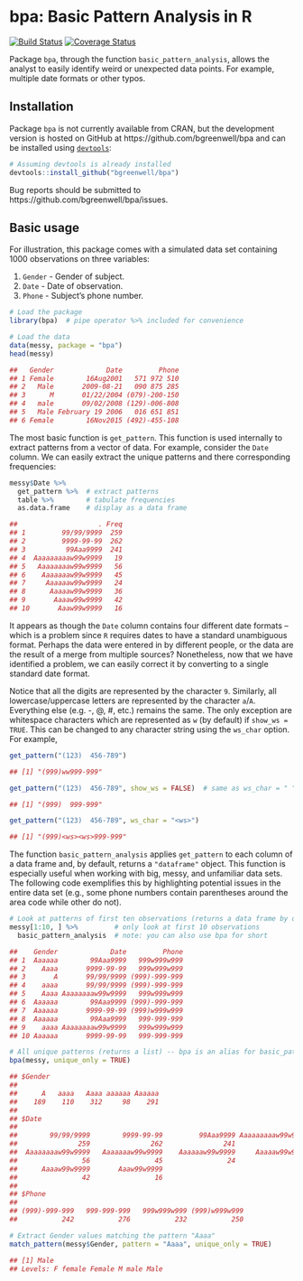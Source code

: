 # bpa: Basic Pattern Analysis in R

[![Build Status](https://travis-ci.org/bgreenwell/bpa.svg?branch=master)](https://travis-ci.org/bgreenwell/bpa)
[![Coverage Status](https://img.shields.io/codecov/c/github/bgreenwell/bpa.svg)](https://codecov.io/github/bgreenwell/bpa?branch=master)

Package `bpa`, through the function `basic_pattern_analysis`, allows the analyst to easily identify weird or unexpected data points. For example, multiple date formats or other typos.

## Installation
Package `bpa` is not currently available from CRAN, but the development version is hosted on GitHub at https://github.com/bgreenwell/bpa and can be installed using [`devtools`](https://github.com/hadley/devtools):
```r
# Assuming devtools is already installed
devtools::install_github("bgreenwell/bpa")
```
Bug reports should be submitted to https://github.com/bgreenwell/bpa/issues.

## Basic usage

For illustration, this package comes with a simulated data set containing 1000 observations on three variables:

  1. `Gender` - Gender of subject.
  2. `Date` - Date of observation.
  3. `Phone` - Subject's phone number.

```r
# Load the package
library(bpa)  # pipe operator %>% included for convenience

# Load the data
data(messy, package = "bpa")
head(messy)

##   Gender             Date         Phone
## 1 Female        16Aug2001   571 972 510
## 2   Male       2009-08-21   090 875 285
## 3      M       01/22/2004 (079)-200-150
## 4   male       09/02/2008 (129)-006-808
## 5   Male February 19 2006   016 651 851
## 6 Female        16Nov2015 (492)-455-108
```

The most basic function is `get_pattern`. This function is used internally to extract patterns from a vector of data. For example, consider the `Date` column. We can easily extract the unique patterns and there corresponding frequencies:
```r
messy$Date %>%
  get_pattern %>%  # extract patterns
  table %>%        # tabulate frequencies
  as.data.frame    # display as a data frame

##                    . Freq
## 1         99/99/9999  259
## 2         9999-99-99  262
## 3          99Aaa9999  241
## 4  Aaaaaaaaaw99w9999   19
## 5   Aaaaaaaaw99w9999   56
## 6    Aaaaaaaw99w9999   45
## 7     Aaaaaaw99w9999   24
## 8      Aaaaaw99w9999   36
## 9       Aaaaw99w9999   42
## 10       Aaaw99w9999   16
```
It appears as though the `Date` column contains four different date formats -- which is a problem since `R` requires dates to have a standard unambiguous format. Perhaps the data were entered in by different people, or the data are the result of a merge from multiple sources? Nonetheless, now that we have identified a problem, we can easily correct it by converting to a single standard date format.

Notice that all the digits are represented by the character `9`. Similarly, all lowercase/uppercase letters are represented by the character `a`/`A`. Everything else (e.g. -, @, #, etc.) remains the same. The only exception are whitespace characters which are represented as `w` (by default) if `show_ws = TRUE`. This can be changed to any character string using the `ws_char` option. For example,
```r
get_pattern("(123)  456-789")

## [1] "(999)ww999-999"
```

```r
get_pattern("(123)  456-789", show_ws = FALSE)  # same as ws_char = " "

## [1] "(999)  999-999"
```

```r
get_pattern("(123)  456-789", ws_char = "<ws>")

## [1] "(999)<ws><ws>999-999"
```
 
The function `basic_pattern_analysis` applies `get_pattern` to each column of a data frame and, by default, returns a `"dataframe"` object. This function is especially useful when working with big, messy, and unfamiliar data sets. The following code exemplifies this by highlighting potential issues in the entire data set (e.g., some phone numbers contain parentheses around the area code while other do not).
```r
# Look at patterns of first ten observations (returns a data frame by default)
messy[1:10, ] %>%         # only look at first 10 observations
  basic_pattern_analysis  # note: you can also use bpa for short

##    Gender             Date         Phone
## 1  Aaaaaa        99Aaa9999   999w999w999
## 2    Aaaa       9999-99-99   999w999w999
## 3       A       99/99/9999 (999)-999-999
## 4    aaaa       99/99/9999 (999)-999-999
## 5    Aaaa Aaaaaaaaw99w9999   999w999w999
## 6  Aaaaaa        99Aaa9999 (999)-999-999
## 7  Aaaaaa       9999-99-99 (999)w999w999
## 8  Aaaaaa        99Aaa9999   999-999-999
## 9    aaaa Aaaaaaaaw99w9999   999w999w999
## 10 Aaaaaa       9999-99-99   999-999-999

# All unique patterns (returns a list) -- bpa is an alias for basic_pattern_analysis
bpa(messy, unique_only = TRUE)

## $Gender
## 
##      A   aaaa   Aaaa aaaaaa Aaaaaa 
##    189    110    312     98    291 
## 
## $Date
## 
##        99/99/9999        9999-99-99         99Aaa9999 Aaaaaaaaaw99w9999 
##               259               262               241                19 
##  Aaaaaaaaw99w9999   Aaaaaaaw99w9999    Aaaaaaw99w9999     Aaaaaw99w9999 
##                56                45                24                36 
##      Aaaaw99w9999       Aaaw99w9999 
##                42                16 
## 
## $Phone
## 
## (999)-999-999   999-999-999   999w999w999 (999)w999w999 
##           242           276           232           250

# Extract Gender values matching the pattern "Aaaa"
match_pattern(messy$Gender, pattern = "Aaaa", unique_only = TRUE)

## [1] Male
## Levels: F female Female M male Male
```
